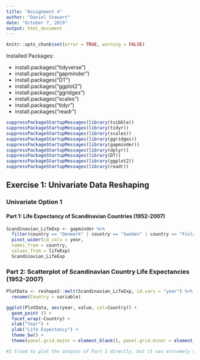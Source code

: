 ```yaml
---
title: "Assignment 4"
author: "Daniel Stewart"
date: "October 7, 2019"
output: html_document
---
```


```r
knitr::opts_chunk$set(error = TRUE, warning = FALSE)
```

Installed Packages:

  + install.packages("tidyverse")
  + install.packages("gapminder")
  + install.packages("DT")
  + install.packages("ggplot2")
  + install.packages("ggridges")
  + install.packages("scales")
  + install.packages("tidyr")
  + install.packages("readr")

```r
suppressPackageStartupMessages(library(tsibble))
suppressPackageStartupMessages(library(tidyr))
suppressPackageStartupMessages(library(scales))
suppressPackageStartupMessages(library(ggridges))
suppressPackageStartupMessages(library(gapminder))
suppressPackageStartupMessages(library(dplyr))
suppressPackageStartupMessages(library(DT))
suppressPackageStartupMessages(library(ggplot2))
suppressPackageStartupMessages(library(readr))
```

## Exercise 1: Univariate Data Reshaping
### Univariate Option 1

#### Part 1: Life Expectancy of Scandinavian Countries (1952-2007)
```r
Scandinavian_LifeExp <- gapminder %>%
  filter(country == "Denmark" | country == "Sweden" | country == "Finland" | country == "Iceland") %>%
  pivot_wider(id_cols = year,
  names_from = country,
  values_from = lifeExp)
  Scandinavian_LifeExp
```

### Part 2: Scatterplot of Scandinavian Country Life Expectancies (1952-2007)
```r
PlotData <- reshape2::melt(Scandinavian_LifeExp, id.vars = "year") %>%
  rename(Country = variable)

ggplot(PlotData, aes(year, value, col=Country)) +
  geom_point () + 
  facet_wrap(~Country) +
  xlab("Year") +
  ylab("Life Expectancy") +
  theme_bw() + 
  theme(panel.grid.major = element_blank(), panel.grid.minor = element_blank())

#I tried to plot the outputs of Part 1 directly, but it was extremely difficult due to the multiple columns. I initially solved this by using "geom_point" separately for each country, but this made it impossible to generate an appropriate legend. In the end I opted to melt the columns into one, allowing me to make these plots in a satisfactory manner. 
```

